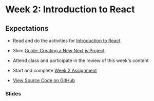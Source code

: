 # Week 2: Introduction to React

## Expectations

- Read and do the activities for [Introduction to React](/week-2/react)
- Skim [Guide: Creating a New Next.js Project](/guides-and-references/creating-new-nextjs-project)
- Attend class and participate in the review of this week's content
- Start and complete [Week 2 Assignment](/week-2/assignment)

- [View Source Code on GitHub](https://github.com/ashx3s/web-2-w2-next-install-jsx-demo)

### Slides


<Slideshow file="/week-2/slides" />
